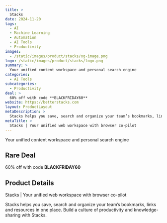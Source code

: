 ```yaml
---
title: >
  Stacks
date: 2024-11-20
tags:
  - AI
  - Machine Learning
  - Automation
  - AI Tools
  - Productivity
images:
  - /static/images/product/stacks/og-image.png
logo: /static/images/product/stacks/logo.png
summary: >
  Your unified content workspace and personal search engine
categories:
  - AI Tools
subcategories:
  - Productivity
deal: >
  60% off with code **BLACKFRIDAY60**
website: https://betterstacks.com
layout: ProductLayout
metaDescription: >
  Stacks helps you save, search and organize your team’s bookmarks, links and resources in one place. Build a culture of productivity and knowledge-sharing with Stacks.
metaTitle: >
  Stacks | Your unified web workspace with browser co-pilot
---
```

Your unified content workspace and personal search engine

## Rare Deal

60% off with code **BLACKFRIDAY60**

## Product Details
Stacks | Your unified web workspace with browser co-pilot

Stacks helps you save, search and organize your team’s bookmarks, links and resources in one place. Build a culture of productivity and knowledge-sharing with Stacks.
